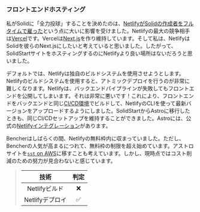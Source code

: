 ### フロントエンドホスティング

私がSolidに「全力投球」することを決めたのは、[NetlifyがSolidの作成者をフルタイムで雇った][dev to netlify]という点に大いに影響を受けました。Netlifyの最大の競争相手は[Vercel][vercel]です。Vercelは[Next.js][next js github]を作り維持しています。そして私は、NetlifyはSolidを彼らのNext.jsにしたいと考えていると思いました。したがって、SolidStartサイトをホスティングするのにNetlifyより良い場所はないだろうと思いました。

デフォルトでは、Netlifyは独自のビルドシステムを使用させようとします。Netlifyのビルドシステムを使用すると、アトミックデプロイを行うのが非常に難しくなります。Netlifyは、バックエンドパイプラインが失敗してもフロントエンドを公開してしまいます。それは非常に悪いです！これにより、フロントエンドをバックエンドと同じ[CI/CD環境][continuous integration]でビルドして、NetlifyのCLIを使って最新バージョンをアップロードするようにしました。SolidStartからAstroに移行したときも、同じCI/CDセットアップを維持することができました。Astroには、公式の[Netlifyインテグレーション][astro netlify]があります。

Bencherはしばらくの間、Netlifyの無料枠内に収まっていました。ただし、Bencherの人気が高まるにつれて、無料枠の制限を超え始めています。アストロサイトを[`sst` on AWS][sst aws astro]に移すことも考えています。しかし、現時点ではコスト削減のための努力が見合わないと感じています。

> |   技術       | 判定 |
> | :---------: | :---: |
> | Netlifyビルド    |   ❌    |
> | Netlifyデプロイ  |   ✅    |

[dev to netlify]: https://dev.to/ryansolid/when-netlify-asks-you-to-full-time-oss-you-say-yes-5ccf
[vercel]: https://vercel.com/
[next js github]: https://github.com/vercel/next.js
[continuous integration]: #continuous-integration
[astro netlify]: https://docs.astro.build/ja/guides/integrations-guide/netlify/
[sst aws astro]: https://sst.dev/docs/component/aws/astro/
